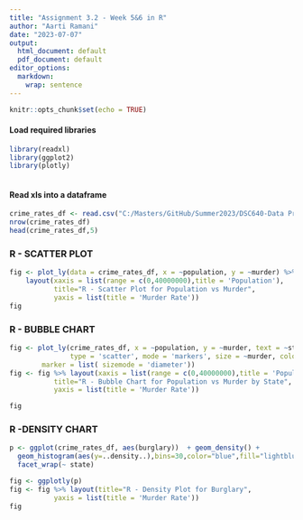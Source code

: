 ```yaml
---
title: "Assignment 3.2 - Week 5&6 in R"
author: "Aarti Ramani"
date: "2023-07-07"
output:
  html_document: default
  pdf_document: default
editor_options:
  markdown:
    wrap: sentence
--- 
```

```r
knitr::opts_chunk$set(echo = TRUE)
```

#### Load required libraries

```r
library(readxl)
library(ggplot2)    
library(plotly)  
 
```

#### Read xls into a dataframe

```r
crime_rates_df <- read.csv("C:/Masters/GitHub/Summer2023/DSC640-Data Presentation & Visualization/Week5&6/ex4-2/crimerates-by-state-2005.csv")
nrow(crime_rates_df)
head(crime_rates_df,5)
```
\newpage
### R - SCATTER PLOT

```r
fig <- plot_ly(data = crime_rates_df, x = ~population, y = ~murder) %>%
    layout(xaxis = list(range = c(0,40000000),title = 'Population'), 
           title="R - Scatter Plot for Population vs Murder",
           yaxis = list(title = 'Murder Rate'))
fig

```
\newpage
### R - BUBBLE CHART

```r
fig <- plot_ly(crime_rates_df, x = ~population, y = ~murder, text = ~state, 
               type = 'scatter', mode = 'markers', size = ~murder, color = ~state, #colors = 'Paired',
        marker = list( sizemode = 'diameter'))
fig <- fig %>% layout(xaxis = list(range = c(0,40000000),title = 'Population'), 
           title="R - Bubble Chart for Population vs Murder by State",
           yaxis = list(title = 'Murder Rate'))

fig

```

\newpage
### R -DENSITY CHART

```r

p <- ggplot(crime_rates_df, aes(burglary))  + geom_density() +
  geom_histogram(aes(y=..density..),bins=30,color="blue",fill="lightblue")
  facet_wrap(~ state)

fig <- ggplotly(p)
fig <- fig %>% layout(title="R - Density Plot for Burglary",
           yaxis = list(title = 'Murder Rate'))
fig

```
